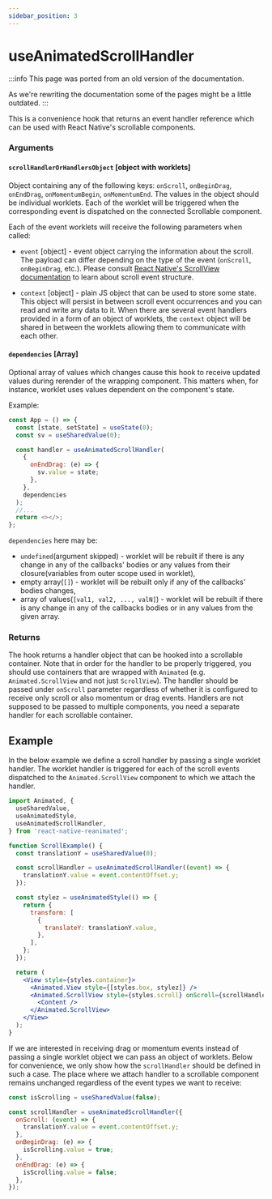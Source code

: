 ```yaml
---
sidebar_position: 3
---
```


# useAnimatedScrollHandler

:::info
This page was ported from an old version of the documentation.

As we're rewriting the documentation some of the pages might be a little outdated.
:::

This is a convenience hook that returns an event handler reference which can be used with React Native's scrollable components.

### Arguments

#### `scrollHandlerOrHandlersObject` [object with worklets]

Object containing any of the following keys: `onScroll`, `onBeginDrag`, `onEndDrag`, `onMomentumBegin`, `onMomentumEnd`.
The values in the object should be individual worklets.
Each of the worklet will be triggered when the corresponding event is dispatched on the connected Scrollable component.

Each of the event worklets will receive the following parameters when called:

- `event` [object] - event object carrying the information about the scroll.
  The payload can differ depending on the type of the event (`onScroll`, `onBeginDrag`, etc.).
  Please consult [React Native's ScrollView documentation](https://reactnative.dev/docs/scrollview) to learn about scroll event structure.

- `context` [object] - plain JS object that can be used to store some state.
  This object will persist in between scroll event occurrences and you can read and write any data to it.
  When there are several event handlers provided in a form of an object of worklets, the `context` object will be shared in between the worklets allowing them to communicate with each other.

#### `dependencies` [Array]

Optional array of values which changes cause this hook to receive updated values during rerender of the wrapping component. This matters when, for instance, worklet uses values dependent on the component's state.

Example:

```js {11}
const App = () => {
  const [state, setState] = useState(0);
  const sv = useSharedValue(0);

  const handler = useAnimatedScrollHandler(
    {
      onEndDrag: (e) => {
        sv.value = state;
      },
    },
    dependencies
  );
  //...
  return <></>;
};
```

`dependencies` here may be:

- `undefined`(argument skipped) - worklet will be rebuilt if there is any change in any of the callbacks' bodies or any values from their closure(variables from outer scope used in worklet),
- empty array(`[]`) - worklet will be rebuilt only if any of the callbacks' bodies changes,
- array of values(`[val1, val2, ..., valN]`) - worklet will be rebuilt if there is any change in any of the callbacks bodies or in any values from the given array.

### Returns

The hook returns a handler object that can be hooked into a scrollable container.
Note that in order for the handler to be properly triggered, you should use containers that are wrapped with `Animated` (e.g. `Animated.ScrollView` and not just `ScrollView`).
The handler should be passed under `onScroll` parameter regardless of whether it is configured to receive only scroll or also momentum or drag events.
Handlers are not supposed to be passed to multiple components, you need a separate handler for each scrollable container.

## Example

In the below example we define a scroll handler by passing a single worklet handler.
The worklet handler is triggered for each of the scroll events dispatched to the `Animated.ScrollView` component to which we attach the handler.

```jsx {10-12,29}
import Animated, {
  useSharedValue,
  useAnimatedStyle,
  useAnimatedScrollHandler,
} from 'react-native-reanimated';

function ScrollExample() {
  const translationY = useSharedValue(0);

  const scrollHandler = useAnimatedScrollHandler((event) => {
    translationY.value = event.contentOffset.y;
  });

  const stylez = useAnimatedStyle(() => {
    return {
      transform: [
        {
          translateY: translationY.value,
        },
      ],
    };
  });

  return (
    <View style={styles.container}>
      <Animated.View style={[styles.box, stylez]} />
      <Animated.ScrollView style={styles.scroll} onScroll={scrollHandler}>
        <Content />
      </Animated.ScrollView>
    </View>
  );
}
```

If we are interested in receiving drag or momentum events instead of passing a single worklet object we can pass an object of worklets.
Below for convenience, we only show how the `scrollHandler` should be defined in such a case.
The place where we attach handler to a scrollable component remains unchanged regardless of the event types we want to receive:

```jsx
const isScrolling = useSharedValue(false);

const scrollHandler = useAnimatedScrollHandler({
  onScroll: (event) => {
    translationY.value = event.contentOffset.y;
  },
  onBeginDrag: (e) => {
    isScrolling.value = true;
  },
  onEndDrag: (e) => {
    isScrolling.value = false;
  },
});
```
